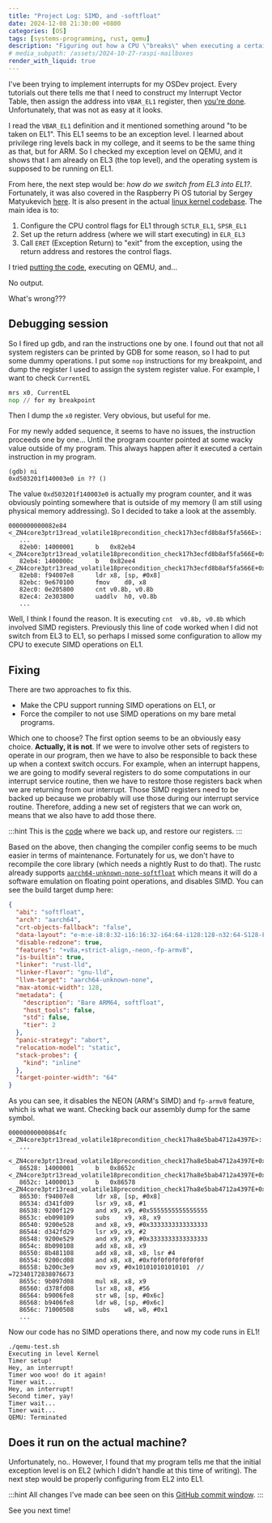 ```yaml
---
title: "Project Log: SIMD, and -softfloat"
date: 2024-12-08 21:30:00 +0800
categories: [OS]
tags: [systems-programming, rust, qemu]
description: "Figuring out how a CPU \"breaks\" when executing a certain instruction"
# media_subpath: /assets/2024-10-27-raspi-mailboxes
render_with_liquid: true
---
```


I've been trying to implement interrupts for my OSDev project. Every tutorials
out there tells me that I need to construct my Interrupt Vector Table, then
assign the address into `VBAR_EL1` register, then [you're
done](https://github.com/firmanhp/osdev/commit/96f9d5a645c250f3773ccfe84b8bca04d45443e2).
Unfortunately, that was not as easy at it looks.

I read the `VBAR_EL1` definition and it mentioned something around "to be taken
on EL1". This EL1 seems to be an exception level. I learned about privilege ring
levels back in my college, and it seems to be the same thing as that, but for
ARM. So I checked my exception level on QEMU, and it shows that I am already on
EL3 (the top level), and the operating system is supposed to be running on EL1.

From here, the next step would be: _how do we switch from EL3 into EL1?_.
Fortunately, it was also covered in the Raspberry Pi OS tutorial by Sergey
Matyukevich
[here](https://github.com/s-matyukevich/raspberry-pi-os/blob/master/src/lesson03/src/boot.S).
It is also present in the actual [linux kernel
codebase](https://github.com/torvalds/linux/blob/master/arch/arm64/kernel/head.S#L257).
The main idea is to:
1. Configure the CPU control flags for EL1 through `SCTLR_EL1`, `SPSR_EL1`
2. Set up the return address (where we will start executing) in `ELR_EL3`
3. Call `ERET` (Exception Return) to "exit" from the exception, using the return
   address and restores the control flags.

I tried [putting the
code](https://github.com/firmanhp/osdev/commit/87f1ea3da217b1fa60ecec946d6c3ea5427fbf72),
executing on QEMU, and...

No output.

What's wrong???

## Debugging session

So I fired up gdb, and ran the instructions one by one. I found out that not all
system registers can be printed by GDB for some reason, so I had to put some
dummy operations. I put some `nop` instructions for my breakpoint, and dump the
register I used to assign the system register value. For example, I want to
check `CurrentEL`

```asm
mrs x0, CurrentEL
nop // for my breakpoint
```

Then I dump the `x0` register. Very obvious, but useful for me.

For my newly added sequence, it seems to have no issues, the instruction
proceeds one by one... Until the program counter pointed at some wacky value
outside of my program. This always happen after it executed a certain
instruction in my program.

```shell
(gdb) ni
0xd503201f140003e0 in ?? ()
```

The value `0xd503201f140003e0` is actually my program counter, and it was
obviously pointing somewhere that is outside of my memory (I am still using
physical memory addressing). So I decided to take a look at the assembly.

```shell
0000000000082e84 <_ZN4core3ptr13read_volatile18precondition_check17h3ecfd8b8af5fa566E>:
   ...
   82eb0: 14000001     	b	0x82eb4 <_ZN4core3ptr13read_volatile18precondition_check17h3ecfd8b8af5fa566E+0x30>
   82eb4: 1400000c     	b	0x82ee4 <_ZN4core3ptr13read_volatile18precondition_check17h3ecfd8b8af5fa566E+0x60>
   82eb8: f94007e8     	ldr	x8, [sp, #0x8]
   82ebc: 9e670100     	fmov	d0, x8
   82ec0: 0e205800     	cnt	v0.8b, v0.8b
   82ec4: 2e303800     	uaddlv	h0, v0.8b
   ...
```

Well, I think I found the reason. It is executing `cnt	v0.8b, v0.8b` which
involved SIMD registers. Previously this line of code worked when I did not
switch from EL3 to EL1, so perhaps I missed some configuration to allow my CPU
to execute SIMD operations on EL1.

## Fixing

There are two approaches to fix this.
- Make the CPU support running SIMD operations on EL1, or
- Force the compiler to not use SIMD operations on my bare metal programs.

Which one to choose? The first option seems to be an obviously easy choice.
**Actually, it is not**. If we were to involve other sets of registers to operate in
our program, then we have to also be responsible to back these up when a context
switch occurs. For example, when an interrupt happens, we are going to modify
several registers to do some computations in our interrupt service routine, then
we have to restore those registers back when we are returning from our
interrupt. Those SIMD registers need to be backed up because we probably will
use those during our interrupt service routine. Therefore, adding a new set of
registers that we can work on, means that we also have to add those there.

:::hint
This is the
[code](https://github.com/firmanhp/osdev/commit/96f9d5a645c250f3773ccfe84b8bca04d45443e2#diff-af53155039e3a9943779ab9c62b54b42c509b9a69659616879de177f3932ce0fR62)
where we back up, and restore our registers. 
:::

Based on the above, then changing the compiler config seems to be much easier in
terms of maintenance. Fortunately for us, we don't have to recompile the core
library (which needs a nightly Rust to do that). The rustc already supports
[`aarch64-unknown-none-softfloat`](https://doc.rust-lang.org/rustc/platform-support.html)
which means it will do a software emulation on floating point operations, and
disables SIMD. You can see the build target dump here:

```json
{
  "abi": "softfloat",
  "arch": "aarch64",
  "crt-objects-fallback": "false",
  "data-layout": "e-m:e-i8:8:32-i16:16:32-i64:64-i128:128-n32:64-S128-Fn32",
  "disable-redzone": true,
  "features": "+v8a,+strict-align,-neon,-fp-armv8",
  "is-builtin": true,
  "linker": "rust-lld",
  "linker-flavor": "gnu-lld",
  "llvm-target": "aarch64-unknown-none",
  "max-atomic-width": 128,
  "metadata": {
    "description": "Bare ARM64, softfloat",
    "host_tools": false,
    "std": false,
    "tier": 2
  },
  "panic-strategy": "abort",
  "relocation-model": "static",
  "stack-probes": {
    "kind": "inline"
  },
  "target-pointer-width": "64"
}
```

As you can see, it disables the NEON (ARM's SIMD) and `fp-armv8` feature, which
is what we want. Checking back our assembly dump for the same symbol.

```shell
00000000000864fc <_ZN4core3ptr13read_volatile18precondition_check17ha8e5bab4712a4397E>:
   ...
   <_ZN4core3ptr13read_volatile18precondition_check17ha8e5bab4712a4397E+0x34>
   86528: 14000001     	b	0x8652c <_ZN4core3ptr13read_volatile18precondition_check17ha8e5bab4712a4397E+0x30>
   8652c: 14000013     	b	0x86578 <_ZN4core3ptr13read_volatile18precondition_check17ha8e5bab4712a4397E+0x7c>
   86530: f94007e8     	ldr	x8, [sp, #0x8]
   86534: d341fd09     	lsr	x9, x8, #1
   86538: 9200f129     	and	x9, x9, #0x5555555555555555
   8653c: eb090109     	subs	x9, x8, x9
   86540: 9200e528     	and	x8, x9, #0x3333333333333333
   86544: d342fd29     	lsr	x9, x9, #2
   86548: 9200e529     	and	x9, x9, #0x3333333333333333
   8654c: 8b090108     	add	x8, x8, x9
   86550: 8b481108     	add	x8, x8, x8, lsr #4
   86554: 9200cd08     	and	x8, x8, #0xf0f0f0f0f0f0f0f
   86558: b200c3e9     	mov	x9, #0x101010101010101  // =72340172838076673
   8655c: 9b097d08     	mul	x8, x8, x9
   86560: d378fd08     	lsr	x8, x8, #56
   86564: b9006fe8     	str	w8, [sp, #0x6c]
   86568: b9406fe8     	ldr	w8, [sp, #0x6c]
   8656c: 71000508     	subs	w8, w8, #0x1
   ...
```

Now our code has no SIMD operations there, and now my code runs in EL1!

```shell
./qemu-test.sh
Executing in level Kernel
Timer setup!
Hey, an interrupt!
Timer woo woo! do it again!
Timer wait...
Hey, an interrupt!
Second timer, yay!
Timer wait...
Timer wait...
QEMU: Terminated
```

## Does it run on the actual machine?

Unfortunately, no.. However, I found that my program tells me that the initial
exception level is on EL2 (which I didn't handle at this time of writing). The next
step would be properly configuring from EL2 into EL1.

:::hint
All changes I've made can bee seen on this [GitHub commit window](https://github.com/firmanhp/osdev/commits/main/?since=2024-11-29&until=2024-12-09).
:::

See you next time!
